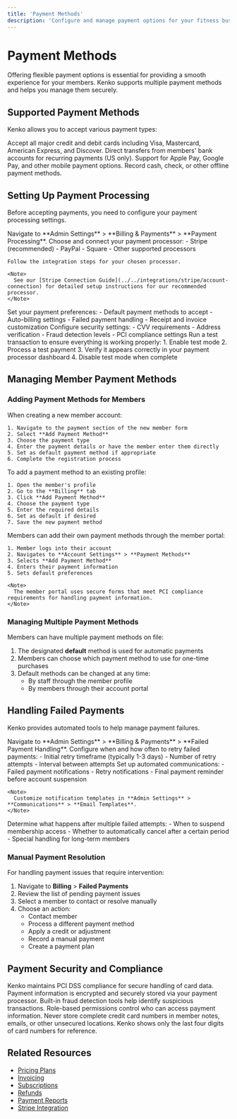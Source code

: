 ```yaml
---
title: 'Payment Methods'
description: 'Configure and manage payment options for your fitness business'
---
```


# Payment Methods

Offering flexible payment options is essential for providing a smooth experience for your members. Kenko supports multiple payment methods and helps you manage them securely.

## Supported Payment Methods

Kenko allows you to accept various payment types:

<CardGroup cols={2}>
  <Card title="Credit & Debit Cards" icon="credit-card">
    Accept all major credit and debit cards including Visa, Mastercard, American Express, and Discover.
  </Card>
  
  <Card title="Bank Transfers (ACH)" icon="university">
    Direct transfers from members' bank accounts for recurring payments (US only).
  </Card>
  
  <Card title="Digital Wallets" icon="wallet">
    Support for Apple Pay, Google Pay, and other mobile payment options.
  </Card>
  
  <Card title="Manual Payments" icon="hand-holding-usd">
    Record cash, check, or other offline payment methods.
  </Card>
</CardGroup>

## Setting Up Payment Processing

Before accepting payments, you need to configure your payment processing settings.

<Steps>
  <Step title="Access Payment Settings">
    Navigate to **Admin Settings** > **Billing & Payments** > **Payment Processing**.
  </Step>
  
  <Step title="Connect Payment Processor">
    Choose and connect your payment processor:
    - Stripe (recommended)
    - PayPal
    - Square
    - Other supported processors
    
    Follow the integration steps for your chosen processor.
    
    <Note>
      See our [Stripe Connection Guide](../../integrations/stripe/account-connection) for detailed setup instructions for our recommended processor.
    </Note>
  </Step>
  
  <Step title="Configure Payment Settings">
    Set your payment preferences:
    - Default payment methods to accept
    - Auto-billing settings
    - Failed payment handling
    - Receipt and invoice customization
  </Step>
  
  <Step title="Set Up Payment Security">
    Configure security settings:
    - CVV requirements
    - Address verification
    - Fraud detection levels
    - PCI compliance settings
  </Step>
  
  <Step title="Test Your Configuration">
    Run a test transaction to ensure everything is working properly:
    1. Enable test mode
    2. Process a test payment
    3. Verify it appears correctly in your payment processor dashboard
    4. Disable test mode when complete
  </Step>
</Steps>

## Managing Member Payment Methods

### Adding Payment Methods for Members

<AccordionGroup>
  <Accordion icon="user-plus" title="During Member Registration">
    When creating a new member account:
    
    1. Navigate to the payment section of the new member form
    2. Select **Add Payment Method**
    3. Choose the payment type
    4. Enter the payment details or have the member enter them directly
    5. Set as default payment method if appropriate
    6. Complete the registration process
  </Accordion>
  
  <Accordion icon="user-edit" title="For Existing Members">
    To add a payment method to an existing profile:
    
    1. Open the member's profile
    2. Go to the **Billing** tab
    3. Click **Add Payment Method**
    4. Choose the payment type
    5. Enter the required details
    6. Set as default if desired
    7. Save the new payment method
  </Accordion>
  
  <Accordion icon="user-check" title="Member Self-Service">
    Members can add their own payment methods through the member portal:
    
    1. Member logs into their account
    2. Navigates to **Account Settings** > **Payment Methods**
    3. Selects **Add Payment Method**
    4. Enters their payment information
    5. Sets default preferences
    
    <Note>
      The member portal uses secure forms that meet PCI compliance requirements for handling payment information.
    </Note>
  </Accordion>
</AccordionGroup>

### Managing Multiple Payment Methods

Members can have multiple payment methods on file:

1. The designated **default** method is used for automatic payments
2. Members can choose which payment method to use for one-time purchases
3. Default methods can be changed at any time:
   - By staff through the member profile
   - By members through their account portal

## Handling Failed Payments

Kenko provides automated tools to help manage payment failures.

<Steps>
  <Step title="Configure Retry Settings">
    Navigate to **Admin Settings** > **Billing & Payments** > **Failed Payment Handling**.
  </Step>
  
  <Step title="Set Retry Schedule">
    Configure when and how often to retry failed payments:
    - Initial retry timeframe (typically 1-3 days)
    - Number of retry attempts
    - Interval between attempts
  </Step>
  
  <Step title="Configure Notifications">
    Set up automated communications:
    - Failed payment notifications
    - Retry notifications
    - Final payment reminder before account suspension
    
    <Note>
      Customize notification templates in **Admin Settings** > **Communications** > **Email Templates**.
    </Note>
  </Step>
  
  <Step title="Define Account Actions">
    Determine what happens after multiple failed attempts:
    - When to suspend membership access
    - Whether to automatically cancel after a certain period
    - Special handling for long-term members
  </Step>
</Steps>

### Manual Payment Resolution

For handling payment issues that require intervention:

1. Navigate to **Billing** > **Failed Payments**
2. Review the list of pending payment issues
3. Select a member to contact or resolve manually
4. Choose an action:
   - Contact member
   - Process a different payment method
   - Apply a credit or adjustment
   - Record a manual payment
   - Create a payment plan

## Payment Security and Compliance

<CardGroup cols={2}>
  <Card title="PCI Compliance" icon="shield-alt">
    Kenko maintains PCI DSS compliance for secure handling of card data.
  </Card>
  
  <Card title="Data Protection" icon="lock">
    Payment information is encrypted and securely stored via your payment processor.
  </Card>
  
  <Card title="Fraud Prevention" icon="user-shield">
    Built-in fraud detection tools help identify suspicious transactions.
  </Card>
  
  <Card title="Secure Access" icon="key">
    Role-based permissions control who can access payment information.
  </Card>
</CardGroup>

<Warning>
  Never store complete credit card numbers in member notes, emails, or other unsecured locations. Kenko shows only the last four digits of card numbers for reference.
</Warning>

## Related Resources

- [Pricing Plans](../pricing-plans)
- [Invoicing](../invoicing)
- [Subscriptions](../subscriptions)
- [Refunds](../refunds)
- [Payment Reports](../payment-reports)
- [Stripe Integration](../../integrations/stripe/account-connection) 